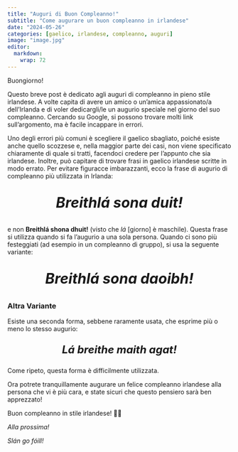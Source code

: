 ```yaml
---
title: "Auguri di Buon Compleanno!"
subtitle: "Come augurare un buon compleanno in irlandese"
date: "2024-05-26"
categories: [gaelico, irlandese, compleanno, auguri]
image: "image.jpg"
editor: 
  markdown: 
    wrap: 72
---
```


Buongiorno!

Questo breve post è dedicato agli auguri di compleanno in pieno stile
irlandese. A volte capita di avere un amico o un'amica appassionato/a
dell'Irlanda e di voler dedicargli/le un augurio speciale nel giorno del
suo compleanno. Cercando su Google, si possono trovare molti link
sull'argomento, ma è facile incappare in errori.

Uno degli errori più comuni è scegliere il gaelico sbagliato, poiché
esiste anche quello scozzese e, nella maggior parte dei casi, non viene
specificato chiaramente di quale si tratti, facendoci credere per
l'appunto che sia irlandese. Inoltre, può capitare di trovare frasi in
gaelico irlandese scritte in modo errato. Per evitare figuracce
imbarazzanti, ecco la frase di augurio di compleanno più utilizzata in
Irlanda:

::: {style="text-align: center; font-size: 32px"}
***Breithlá sona duit!***
:::

e non **Breithlá shona dhuit!** (visto che *lá* \[giorno\] è maschile).
Questa frase si utilizza quando si fa l'augurio a una sola persona.
Quando ci sono più festeggiati (ad esempio in un compleanno di gruppo),
si usa la seguente variante:

::: {style="text-align: center; font-size: 32px"}
***Breithlá sona daoibh!***
:::

### Altra Variante

Esiste una seconda forma, sebbene raramente usata, che esprime più o
meno lo stesso augurio:

::: {style="text-align: center; font-size: 24px"}
***Lá breithe maith agat!***
:::

Come ripeto, questa forma è difficilmente utilizzata.

Ora potrete tranquillamente augurare un felice compleanno irlandese alla
persona che vi è più cara, e state sicuri che questo pensiero sarà ben
apprezzato!

Buon compleanno in stile irlandese! 🎂🍀

*Alla prossima!*

*Slán go fóill!*
